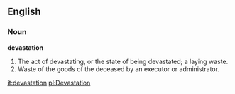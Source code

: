 ==English==

===Noun===

'''devastation'''

#The act of devastating, or the state of being devastated; a laying waste.
#Waste of the goods of the deceased by an executor or administrator.

[[it:devastation]]
[[pl:Devastation]]